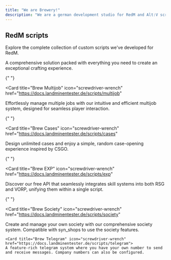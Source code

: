 ```yaml
---
title: "We are Brewery!"
description: "We are a german development studio for RedM and Alt:V scripts"
---
```


## RedM scripts

Explore the complete collection of custom scripts we've developed for RedM.

<CardGroup cols={2}>
  <Card title="Brew Crafting" icon="screwdriver-wrench" href="https://docs.landminentester.de/scripts/crafting">
    A comprehensive solution packed with everything you need to create an exceptional crafting experience.
  </Card>

{" "}

<Card
  title="Brew Multijob"
  icon="screwdriver-wrench"
  href="https://docs.landminentester.de/scripts/multijob"
>
  Effortlessly manage multiple jobs with our intuitive and efficient multijob
  system, designed for seamless player interaction.
</Card>

{" "}

<Card
  title="Brew Cases"
  icon="screwdriver-wrench"
  href="https://docs.landminentester.de/scripts/cases"
>
  Design unlimited cases and enjoy a simple, random case-opening experience
  inspired by CSGO.
</Card>

{" "}

<Card
  title="Brew EXP"
  icon="screwdriver-wrench"
  href="https://docs.landminentester.de/scripts/exp"
>
  Discover our free API that seamlessly integrates skill systems into both RSG
  and VORP, unifying them within a single script.
</Card>

{" "}

<Card
  title="Brew Society"
  icon="screwdriver-wrench"
  href="https://docs.landminentester.de/scripts/society"
>
  Create and manage your own society with our comprehensive society system.
  Compatible with syn_shops to use the society features.
</Card>

    <Card title="Brew Telegram" icon="screwdriver-wrench" href="https://docs.landminentester.de/scripts/telegram">
    A feature-rich telegram system where you have your own number to send and receive messages. Company numbers can also be configured.

  </Card>
</CardGroup>
